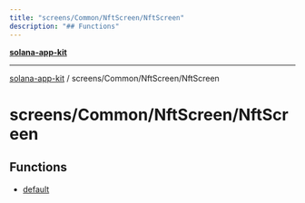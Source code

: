 ```yaml
---
title: "screens/Common/NftScreen/NftScreen"
description: "## Functions"
---
```


[**solana-app-kit**](../../../../README.mdx)

***

[solana-app-kit](../../../../README.mdx) / screens/Common/NftScreen/NftScreen

# screens/Common/NftScreen/NftScreen

## Functions

- [default](functions/default.mdx)
